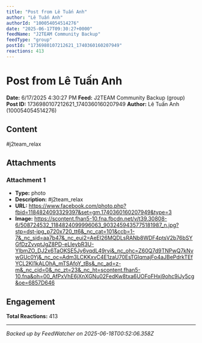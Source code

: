 ```yaml
---
title: "Post from Lê Tuấn Anh"
author: "Lê Tuấn Anh"
authorId: "100054054514276"
date: "2025-06-17T09:30:27+0000"
feedName: "J2TEAM Community Backup"
feedType: "group"
postId: "1736980107212621_1740360160207949"
reactions: 413
---
```


# Post from Lê Tuấn Anh

**Date:** 6/17/2025 4:30:27 PM
**Feed:** J2TEAM Community Backup (group)
**Post ID:** 1736980107212621_1740360160207949
**Author:** Lê Tuấn Anh (100054054514276)

## Content

#j2team_relax

## Attachments

### Attachment 1
- **Type:** photo
- **Description:** #j2team_relax
- **URL:** https://www.facebook.com/photo.php?fbid=1184824093329397&set=gm.1740360160207949&type=3
- **Image:** https://scontent.fhan5-10.fna.fbcdn.net/v/t39.30808-6/508724532_1184824099996063_9032459435775181987_n.jpg?stp=dst-jpg_p720x720_tt6&_nc_cat=101&ccb=1-7&_nc_sid=aa7b47&_nc_eui2=AeEI26MQDLsRANb8WDF4ptsV2b76bSYGfDzZvvptJgZ8PD-eLIeybR3U-YlbmZO_DJ2x6TaOKSE5Jy6vqdL49rvi&_nc_ohc=Z60Q7d9TNPwQ7kNvwGUc0Yj&_nc_oc=Adm3LCKKxvC4E1zaU70EsTGlqmajFo4aJBePdrkTEfYCL2KI1kALOhA_mTSAfoY_tBs&_nc_ad=z-m&_nc_cid=0&_nc_zt=23&_nc_ht=scontent.fhan5-10.fna&oh=00_AfPxVhE6jXnXGNu02FedKw8txa6UOFoFHxj9ohc9iJy5cg&oe=6857D646

## Engagement

**Total Reactions:** 413

---
*Backed up by FeedWatcher on 2025-06-18T00:52:06.358Z*
